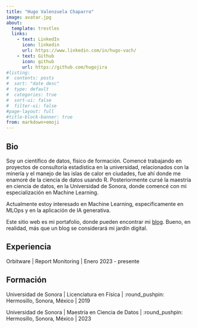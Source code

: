 ```yaml
---
title: "Hugo Valenzuela Chaparro"
image: avatar.jpg
about:
  template: trestles
  links:
    - text: LinkedIn
      icon: linkedin
      url: https://www.linkedin.com/in/hugo-vach/
    - text: Github
      icon: github
      url: https://github.com/hugojira
#listing:
#  contents: posts
#  sort: "date desc"
#  type: default
#  categories: true
#  sort-ui: false
#  filter-ui: false
#page-layout: full
#title-block-banner: true
from: markdown+emoji
---
```


::: column-page

## Bio

Soy un científico de datos, físico de formación. Comencé trabajando en proyectos de consultoría estadística en la universidad, relacionados con la minería y el manejo de las islas de calor en ciudades, fue ahí donde me enamoré de la ciencia de datos usando R. Posteriormente cursé la maestría en ciencia de datos, en la Universidad de Sonora, donde comencé con mi especialización en Machine Learning.

Actualmente estoy interesado en Machine Learning, específicamente en MLOps y en la aplicación de IA generativa.

Este sitio web es mi portafolio, donde pueden encontrar mi [blog](blog.qmd). Bueno, en realidad, más que un blog se considerará mi jardín digital.

## Experiencia

Orbitware \| Report Monitoring \| Enero 2023 - presente

## Formación

Universidad de Sonora \| Licenciatura en Física \| :round_pushpin: Hermosillo, Sonora, México \| 2019

Universidad de Sonora \| Maestría en Ciencia de Datos \| :round_pushpin: Hermosillo, Sonora, México \| 2023


:::
